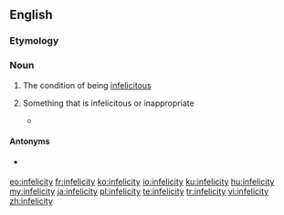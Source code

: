 ==English==

===Etymology===
{{prefix|en|in|felicity}}

===Noun===
{{en-noun|~|infelicities}}

# {{lb|en|uncountable}} The condition of being [[infelicitous]]
# {{lb|en|countable}} Something that is infelicitous or inappropriate
#* {{quote-journal|date=October 24, 2007|author=Jeffrey Alan Barrett|title=Approximate Truth and Descriptive Nesting|work=Erkenntnis|url=|doi=10.1007/s10670-007-9086-6|volume=68|issue=2|pages=
|passage=Returning to our own epistemic situation, we do not know the sense in which quantum mechanics and relativity will be taken to be approximately true after their descriptive '''infelicities''' are addressed.}}

====Antonyms====
* {{sense|condition}} {{l|en|felicity}}

[[eo:infelicity]]
[[fr:infelicity]]
[[ko:infelicity]]
[[io:infelicity]]
[[ku:infelicity]]
[[hu:infelicity]]
[[my:infelicity]]
[[ja:infelicity]]
[[pl:infelicity]]
[[te:infelicity]]
[[tr:infelicity]]
[[vi:infelicity]]
[[zh:infelicity]]